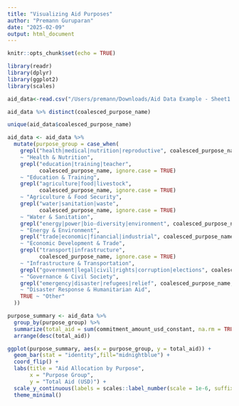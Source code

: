 ```yaml
---
title: "Visualizing Aid Purposes"
author: "Premann Guruparan"
date: "2025-02-09"
output: html_document
---
```


```r
knitr::opts_chunk$set(echo = TRUE)
```


```r
library(readr)
library(dplyr)
library(ggplot2)
library(scales)
```


```r
aid_data<-read.csv("/Users/premann/Downloads/Aid Data Example - Sheet1.csv")
```

```r
aid_data %>% distinct(coalesced_purpose_name)
```
```r
unique(aid_data$coalesced_purpose_name)

```

```r
aid_data <- aid_data %>%
  mutate(purpose_group = case_when(
    grepl("health|medical|nutrition|reproductive", coalesced_purpose_name, ignore.case = TRUE) 
    ~ "Health & Nutrition",
    grepl("education|training|teacher", 
          coalesced_purpose_name, ignore.case = TRUE) 
    ~ "Education & Training",
    grepl("agriculture|food|livestock", 
          coalesced_purpose_name, ignore.case = TRUE) 
    ~ "Agriculture & Food Security",
    grepl("water|sanitation|waste", 
          coalesced_purpose_name, ignore.case = TRUE) 
    ~ "Water & Sanitation",
    grepl("energy|power|bio-diversity|environment", coalesced_purpose_name, ignore.case = TRUE) 
    ~ "Energy & Environment",
    grepl("trade|economic|financial|industrial", coalesced_purpose_name, ignore.case = TRUE) 
    ~ "Economic Development & Trade",
    grepl("transport|infrastructure", 
          coalesced_purpose_name, ignore.case = TRUE) 
    ~ "Infrastructure & Transportation",
    grepl("government|legal|civil|rights|corruption|elections", coalesced_purpose_name, ignore.case = TRUE) 
    ~ "Governance & Civil Society",
    grepl("emergency|disaster|refugees|relief", coalesced_purpose_name, ignore.case = TRUE) 
    ~ "Disaster Response & Humanitarian Aid",
    TRUE ~ "Other"
  ))


```

```r
purpose_summary <- aid_data %>%
  group_by(purpose_group) %>%
  summarize(total_aid = sum(commitment_amount_usd_constant, na.rm = TRUE)) %>%
  arrange(desc(total_aid))


```

```r

ggplot(purpose_summary, aes(x = purpose_group, y = total_aid)) +
  geom_bar(stat = "identity",fill="midnightblue") +
  coord_flip() + 
  labs(title = "Aid Allocation by Purpose",
       x = "Purpose Group",
       y = "Total Aid (USD)") +
  scale_y_continuous(labels = scales::label_number(scale = 1e-6, suffix = "M")) +
  theme_minimal()

```